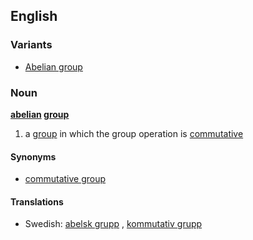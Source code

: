 {{wikipedia}}
==English==

===Variants===
*[[Abelian group]]

===Noun===
'''[[abelian]] [[group]]'''

# {{context|maths}} a [[group]] in which the group operation is [[commutative]]


====Synonyms====
* [[commutative group]]

====Translations====
*Swedish: [[abelsk grupp]] {{c}}, [[kommutativ grupp]] {{c}}